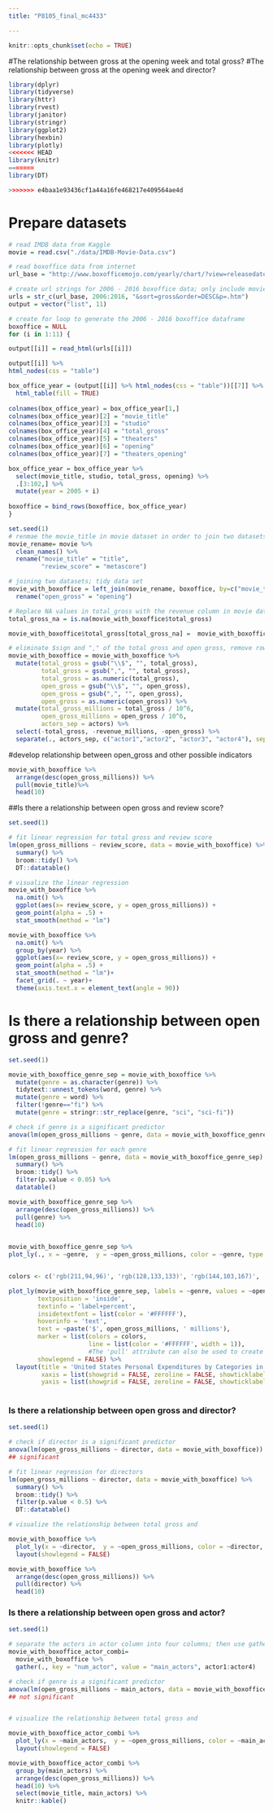 ```yaml
---
title: "P8105_final_mc4433"

---
```


```r
knitr::opts_chunk$set(echo = TRUE)
```

#The relationship between gross at the opening week and total gross?
#The relationship between  gross at the opening week and director?

```r

library(dplyr)
library(tidyverse)
library(httr)
library(rvest)
library(janitor)
library(stringr)
library(ggplot2)
library(hexbin)
library(plotly)
<<<<<<< HEAD
library(knitr)
=======
library(DT)

>>>>>>> e4baa1e93436cf1a44a16fe468217e409564ae4d
```

# Prepare datasets
```r
# read IMDB data from Kaggle
movie = read.csv("./data/IMDB-Movie-Data.csv")

# read boxoffice data from internet
url_base = "http://www.boxofficemojo.com/yearly/chart/?view=releasedate&view2=domestic&yr="

# create url strings for 2006 - 2016 boxoffice data; only include movies with top 100 total gross in each year. 
urls = str_c(url_base, 2006:2016, "&sort=gross&order=DESC&p=.htm")
output = vector("list", 11)

# create for loop to generate the 2006 - 2016 boxoffice dataframe
boxoffice = NULL
for (i in 1:11) {

output[[i]] = read_html(urls[[i]])

output[[i]] %>% 
html_nodes(css = "table")

box_office_year = (output[[i]] %>% html_nodes(css = "table"))[[7]] %>%
  html_table(fill = TRUE) 
  
colnames(box_office_year) = box_office_year[1,]
colnames(box_office_year)[2] = "movie_title"
colnames(box_office_year)[3] = "studio"
colnames(box_office_year)[4] = "total_gross"
colnames(box_office_year)[5] = "theaters"
colnames(box_office_year)[6] = "opening"
colnames(box_office_year)[7] = "theaters_opening"  

box_office_year = box_office_year %>% 
  select(movie_title, studio, total_gross, opening) %>% 
  .[3:102,] %>%
  mutate(year = 2005 + i)
    
boxoffice = bind_rows(boxoffice, box_office_year)  
}
```

```r
set.seed(1)
# renmae the movie_title in movie dataset in order to join two datasets
movie_rename= movie %>% 
  clean_names() %>% 
  rename("movie_title" = "title",
         "review_score" = "metascore")

# joining two datasets; tidy data set
movie_with_boxoffice = left_join(movie_rename, boxoffice, by=c("movie_title", "year")) %>% 
  rename("open_gross" = "opening")  

# Replace NA values in total_gross with the revenue column in movie dataset
total_gross_na = is.na(movie_with_boxoffice$total_gross)

movie_with_boxoffice$total_gross[total_gross_na] =  movie_with_boxoffice$revenue_millions[total_gross_na]*10^6

# eliminate $sign and "," of the total gross and open gross, remove rows with review scores is NA:
movie_with_boxoffice = movie_with_boxoffice %>% 
  mutate(total_gross = gsub("\\$", "", total_gross),
         total_gross = gsub(",", "", total_gross),
         total_gross = as.numeric(total_gross),
         open_gross = gsub("\\$", "", open_gross),
         open_gross = gsub(",", "", open_gross),
         open_gross = as.numeric(open_gross)) %>% 
  mutate(total_gross_millions = total_gross / 10^6,
         open_gross_millions = open_gross / 10^6,
         actors_sep = actors) %>% 
  select(-total_gross, -revenue_millions, -open_gross) %>% 
  separate(., actors_sep, c("actor1","actor2", "actor3", "actor4"), sep=",")


```

#develop relationship between open_gross and other possible indicators

```r

movie_with_boxoffice %>%
  arrange(desc(open_gross_millions)) %>% 
  pull(movie_title)%>% 
  head(10)
```


##Is there a relationship between open gross and review score?
```r
set.seed(1)

# fit linear regression for total gross and review score
lm(open_gross_millions ~ review_score, data = movie_with_boxoffice) %>% 
  summary() %>% 
  broom::tidy() %>% 
  DT::datatable()

# visualize the linear regression 
movie_with_boxoffice %>% 
  na.omit() %>% 
  ggplot(aes(x= review_score, y = open_gross_millions)) +
  geom_point(alpha = .5) +
  stat_smooth(method = "lm") 

movie_with_boxoffice %>% 
  na.omit() %>% 
  group_by(year) %>% 
  ggplot(aes(x= review_score, y = open_gross_millions)) +
  geom_point(alpha = .5) +
  stat_smooth(method = "lm")+
  facet_grid(. ~ year)+
  theme(axis.text.x = element_text(angle = 90))

```

# Is there a relationship between open gross and genre?
```r
set.seed(1)

movie_with_boxoffice_genre_sep = movie_with_boxoffice %>%
  mutate(genre = as.character(genre)) %>% 
  tidytext::unnest_tokens(word, genre) %>% 
  mutate(genre = word) %>% 
  filter(!genre=="fi") %>% 
  mutate(genre = stringr::str_replace(genre, "sci", "sci-fi")) 

# check if genre is a significant predictor
anova(lm(open_gross_millions ~ genre, data = movie_with_boxoffice_genre_sep))

# fit linear regression for each genre
lm(open_gross_millions ~ genre, data = movie_with_boxoffice_genre_sep) %>% 
  summary() %>% 
  broom::tidy() %>% 
  filter(p.value < 0.05) %>% 
  datatable()

movie_with_boxoffice_genre_sep %>%   
  arrange(desc(open_gross_millions)) %>% 
  pull(genre) %>% 
  head(10)

  
movie_with_boxoffice_genre_sep %>% 
plot_ly(., x = ~genre,  y = ~open_gross_millions, color = ~genre, type = "box")


colors <- c('rgb(211,94,96)', 'rgb(128,133,133)', 'rgb(144,103,167)', 'rgb(171,104,87)', 'rgb(114,147,203)')

plot_ly(movie_with_boxoffice_genre_sep, labels = ~genre, values = ~open_gross_millions, type = 'pie',
        textposition = 'inside',
        textinfo = 'label+percent',
        insidetextfont = list(color = '#FFFFFF'),
        hoverinfo = 'text',
        text = ~paste('$', open_gross_millions, ' millions'),
        marker = list(colors = colors,
                      line = list(color = '#FFFFFF', width = 1)),
                      #The 'pull' attribute can also be used to create space between the sectors
        showlegend = FALSE) %>%
  layout(title = 'United States Personal Expenditures by Categories in 1960',
         xaxis = list(showgrid = FALSE, zeroline = FALSE, showticklabels = FALSE),
         yaxis = list(showgrid = FALSE, zeroline = FALSE, showticklabels = FALSE))
  
```

### Is there a relationship between open gross and director?

```r
set.seed(1)

# check if director is a significant predictor
anova(lm(open_gross_millions ~ director, data = movie_with_boxoffice))
## significant

# fit linear regression for directors
lm(open_gross_millions ~ director, data = movie_with_boxoffice) %>% 
  summary() %>% 
  broom::tidy() %>% 
  filter(p.value < 0.5) %>% 
  DT::datatable() 

# visualize the relationship between total gross and 

movie_with_boxoffice %>% 
  plot_ly(x = ~director,  y = ~open_gross_millions, color = ~director, type = "box") %>% 
  layout(showlegend = FALSE)

movie_with_boxoffice %>% 
  arrange(desc(open_gross_millions)) %>% 
  pull(director) %>% 
  head(10)

```

### Is there a relationship between open gross and actor?
```r
set.seed(1)

# separate the actors in actor column into four columns; then use gather function in order to do the anova test.
movie_with_boxoffice_actor_combi= 
  movie_with_boxoffice %>%
  gather(., key = "num_actor", value = "main_actors", actor1:actor4)

# check if genre is a significant predictor
anova(lm(open_gross_millions ~ main_actors, data = movie_with_boxoffice_actor_combi))
## not significant


# visualize the relationship between total gross and 

movie_with_boxoffice_actor_combi %>% 
  plot_ly(x = ~main_actors,  y = ~open_gross_millions, color = ~main_actors, type = "box") %>% 
  layout(showlegend = FALSE)

movie_with_boxoffice_actor_combi %>%
  group_by(main_actors) %>% 
  arrange(desc(open_gross_millions)) %>% 
  head(10) %>% 
  select(movie_title, main_actors) %>% 
  knitr::kable()
  
```
